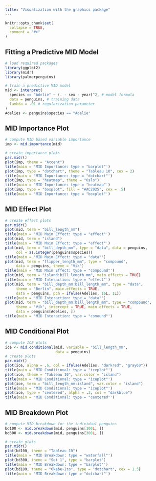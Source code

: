 ```yaml
---
title: "Visualization with the graphics package"
---
```


```r
knitr::opts_chunk$set(
  collapse = TRUE,
  comment = "#>"
)
```

## Fitting a Predictive MID Model

```r
# load required packages
library(ggplot2)
library(midr)
library(palmerpenguins)

# train a predictive MID model
mid <- interpret(
  species == "Adelie" ~ (. - sex - year)^2, # model formula
  data = penguins, # training data
  lambda = .01 # regularization parameter
)
Adelies <- penguins$species == "Adelie"
```

## MID Importance Plot

```r
# compute MID based variable importance
imp <- mid.importance(mid)

# create importance plots
par.midr()
plot(imp, theme = "Accent")
title(main = 'MID Importance: type = "barplot"')
plot(imp, type = "dotchart", theme = "Tableau 10", cex = 2)
title(main = 'MID Importance: type = "dotchart"')
plot(imp, type = "heatmap", theme = "Oslo")
title(main = 'MID Importance: type = "heatmap"')
plot(imp, type = "boxplot", fill = "#AC2025", cex = .5)
title(main = 'MID Importance: type = "boxplot"')
```

## MID Effect Plot

```r
# create effect plots
par.midr()
plot(mid, term = "bill_length_mm")
title(main = 'MID Main Effect: type = "effect"')
plot(mid, term = "island")
title(main = 'MID Main Effect: type = "effect"')
plot(mid, term = "bill_depth_mm", type = "data", data = penguins,
     col = as.integer(penguins$species))
title(main = 'MID Main Effect: type = "data"')
plot(mid, term = "flipper_length_mm", type = "compound",
     data = penguins, theme = "Vik")
title(main = 'MID Main Effect: type = "compound"')
plot(mid, term = "island:bill_length_mm", main.effects = TRUE)
title(main = 'MID Interaction: type = "effect"')
plot(mid, term = "bill_depth_mm:bill_length_mm", type = "data",
     theme = "Berlin", main.effects = TRUE, 
     data = penguins, pch = ifelse(Adelies, 16L, 1L))
title(main = 'MID Interaction: type = "data"')
plot(mid, term = "bill_depth_mm:bill_length_mm", type = "compound",
     theme = "Vik", intercept = TRUE, main.effects = TRUE,
     data = penguins[Adelies, ])
title(main = 'MID Interaction: type = "comound"')
```

## MID Conditional Plot

```r
# compute ICE plots
ice <- mid.conditional(mid, variable = "bill_length_mm",
                       data = penguins)
# create plots
par.midr()
plot(ice, alpha = .6, col = ifelse(Adelies, "darkred", "gray60"))
title(main = 'MID Conditional: type = "iceplot"')
plot(ice, theme = "Tableau 10", var.color = "island")
title(main = 'MID Conditional: type = "iceplot"')
plot(ice, term = "bill_length_mm:island", var.color = "island")
title(main = 'MID Conditional: type = "iceplot"')
plot(ice, type = "centered", alpha = .3, col = "darkblue")
title(main = 'MID Conditional: type = "centered"')
```

## MID Breakdown Plot

```r
# compute MID breakdown for the individual penguins
bd100 <- mid.breakdown(mid, penguins[100L, ])
bd300 <- mid.breakdown(mid, penguins[300L, ])

# create plots
par.midr()
plot(bd100, theme = "Tableau 10")
title(main = 'MID Breakdown: type = "waterfall"')
plot(bd300, theme = "Set 1", type = "barplot")
title(main = 'MID Breakdown: type = "barplot"')
plot(bd100, theme = "Okabe-Ito", type = "dotchart", cex = 1.5)
title(main = 'MID Breakdown: type = "dotchart"')
```
